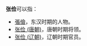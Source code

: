 '''张俭'''可以指：
* [[張儉|張儉]]，东汉时期的人物。
* [[张俭_(唐朝)|张俭 (唐朝)]]，唐朝时期将领。
* [[张俭_(辽朝)|张俭 (辽朝)]]，辽朝时期官员。

{{Disambig|J俭|Cat=二字张姓人名消歧义}}